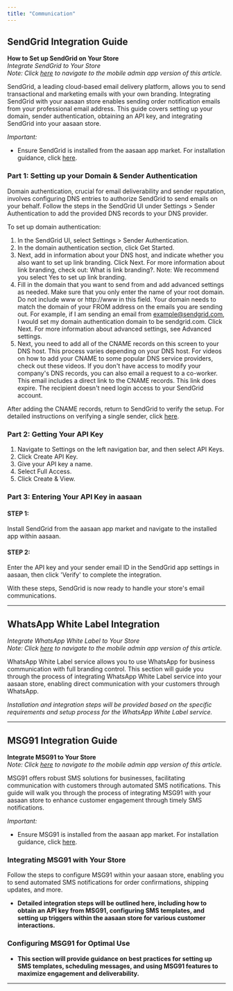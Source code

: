 ```yaml
---
title: "Communication"
---
```


## SendGrid Integration Guide

**How to Set up SendGrid on Your Store**  
*Integrate SendGrid to Your Store*  
*Note: Click [here](mobile-admin-link) to navigate to the mobile admin app version of this article.*

SendGrid, a leading cloud-based email delivery platform, allows you to send transactional and marketing emails with your own branding. Integrating SendGrid with your aasaan store enables sending order notification emails from your professional email address. This guide covers setting up your domain, sender authentication, obtaining an API key, and integrating SendGrid into your aasaan store.

*Important:*
- Ensure SendGrid is installed from the aasaan app market. For installation guidance, click [here](app-market-link).

<Tabs>
  <Tab title="Domain & Sender Authentication">
  
  ### Part 1: Setting up your Domain & Sender Authentication

  Domain authentication, crucial for email deliverability and sender reputation, involves configuring DNS entries to authorize SendGrid to send emails on your behalf. Follow the steps in the SendGrid UI under Settings > Sender Authentication to add the provided DNS records to your DNS provider.

To set up domain authentication:

1. In the SendGrid UI, select Settings > Sender Authentication.
2. In the domain authentication section, click Get Started.
3. Next, add in information about your DNS host, and indicate whether you also want to set up link branding. Click Next. For more information about link branding, check out: What is link branding?. Note: We recommend you select Yes to set up link branding.
4. Fill in the domain that you want to send from and add advanced settings as needed. Make sure that you only enter the name of your root domain. Do not include www or http://www in this field. Your domain needs to match the domain of your FROM address on the emails you are sending out. For example, if I am sending an email from example@sendgrid.com, I would set my domain authentication domain to be sendgrid.com. Click Next. For more information about advanced settings, see Advanced settings.
5. Next, you need to add all of the CNAME records on this screen to your DNS host. This process varies depending on your DNS host. For videos on how to add your CNAME to some popular DNS service providers, check out these videos. If you don't have access to modify your company's DNS records, you can also email a request to a co-worker. This email includes a direct link to the CNAME records. This link does expire. The recipient doesn't need login access to your SendGrid account.

  After adding the CNAME records, return to SendGrid to verify the setup. For detailed instructions on verifying a single sender, click [here](verify-sender-link).

  </Tab>

  <Tab title="Getting Your API Key">
  
  ### Part 2: Getting Your API Key
1. Navigate to Settings on the left navigation bar, and then select API Keys.
2. Click Create API Key.
3. Give your API key a name.
4. Select Full Access.
5. Click Create & View.
  </Tab>

  <Tab title="Integration in aasaan">
  
  ### Part 3: Entering Your API Key in aasaan

  #### STEP 1:
  Install SendGrid from the aasaan app market and navigate to the installed app within aasaan.

  #### STEP 2:
  Enter the API key and your sender email ID in the SendGrid app settings in aasaan, then click 'Verify' to complete the integration.

  With these steps, SendGrid is now ready to handle your store's email communications.

  </Tab>
</Tabs>

---

## WhatsApp White Label Integration

*Integrate WhatsApp White Label to Your Store*  
*Note: Click [here](mobile-admin-link) to navigate to the mobile admin app version of this article.*

WhatsApp White Label service allows you to use WhatsApp for business communication with full branding control. This section will guide you through the process of integrating WhatsApp White Label service into your aasaan store, enabling direct communication with your customers through WhatsApp.

*Installation and integration steps will be provided based on the specific requirements and setup process for the WhatsApp White Label service.*

---

## MSG91 Integration Guide

**Integrate MSG91 to Your Store**  
*Note: Click [here](mobile-admin-link) to navigate to the mobile admin app version of this article.*

MSG91 offers robust SMS solutions for businesses, facilitating communication with customers through automated SMS notifications. This guide will walk you through the process of integrating MSG91 with your aasaan store to enhance customer engagement through timely SMS notifications.

*Important:*
- Ensure MSG91 is installed from the aasaan app market. For installation guidance, click [here](app-market-link).

<Tabs>
  <Tab title="Integration Steps">
  
  ### Integrating MSG91 with Your Store

  Follow the steps to configure MSG91 within your aasaan store, enabling you to send automated SMS notifications for order confirmations, shipping updates, and more.

  - **Detailed integration steps will be outlined here, including how to obtain an API key from MSG91, configuring SMS templates, and setting up triggers within the aasaan store for various customer interactions.**

  </Tab>

  <Tab title="Configuration and Usage">
  
  ### Configuring MSG91 for Optimal Use

  - **This section will provide guidance on best practices for setting up SMS templates, scheduling messages, and using MSG91 features to maximize engagement and deliverability.**

  </Tab>
</Tabs>

---
